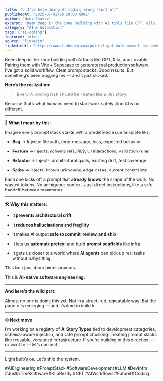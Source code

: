 ```yaml
---
title: "💡 I’ve been doing AI coding wrong (sort of)"
publishedAt: "2025-08-01T06:29:00.000Z"
author: "Nino Chavez"
excerpt: "Been deep in the zone building with AI tools like GPT, Kilo, and Lovable. Pairing them with Vite + Supabase to generate real production software. I’ve got a solid workflow. Clear prompt stacks...."
category: "AI & Automation"
tags: ["ai-coding"]
featured: false
source: "linkedin"
linkedinUrl: "https://www.linkedin.com/pulse/light-bulb-moment-ive-been-doing-ai-coding-wrong-sort-nino-chavez-gthjc"
---
```


Been deep in the zone building with AI tools like GPT, Kilo, and Lovable. Pairing them with Vite + Supabase to generate real production software. I’ve got a solid workflow. Clear prompt stacks. Good results. But something’s been bugging me — and it just clicked.

**Here’s the realization:**

> Every AI coding task should be treated like a Jira story.

Because that’s what humans need to start work safely. And AI is no different.

* * *

**🧠 What I mean by this:**

Imagine every prompt stack **starts** with a predefined issue template like:

-   **Bug** → Injects: file path, error message, logs, expected behavior
    
-   **Feature** → Injects: schema refs, RLS, UI interactions, validation rules
    
-   **Refactor** → Injects: architectural goals, existing drift, test coverage
    
-   **Spike** → Injects: known unknowns, edge cases, current constraints
    

Each one kicks off a prompt that **already knows** the shape of the work. No wasted tokens. No ambiguous context. Just direct instructions, like a safe handoff between teammates.

* * *

**🛠️ Why this matters:**

-   It **prevents architectural drift**
    
-   It **reduces hallucinations and fragility**
    
-   It makes AI output **safe to commit, review, and ship**
    
-   It lets us **automate pretext** and build **prompt scaffolds** like infra
    
-   It gets us closer to a world where **AI agents** can pick up real tasks without babysitting
    

This isn’t just about better prompts.

This is **AI-native software engineering.**

* * *

**And here’s the wild part:**

Almost no one is doing this yet. Not in a structured, repeatable way. But the pattern is emerging — and it’s time to build it.

* * *

**⚙️ Next move:**

I’m working on a registry of **AI Story Types** tied to development categories, schema-aware injection, and safe prompt chunking. Treating prompt stacks like reusable, versioned infrastructure. If you’re building in this direction — or want to — let’s connect.

* * *

Light bulb’s on. Let’s ship the system.

#AIEngineering #PromptStack #SoftwareDevelopment #LLM #DevInfra #JustInTimeSoftware #KiloReady #GPT #AIWorkflows #FutureOfCoding